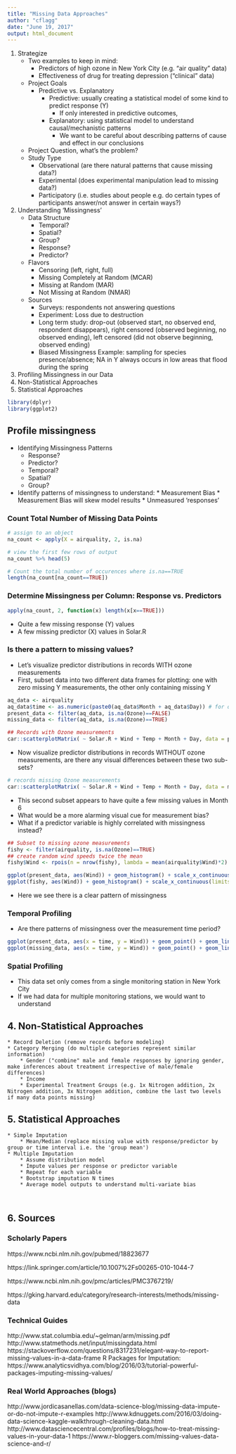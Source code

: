 ```yaml
---
title: "Missing Data Approaches"
author: "cflagg"
date: "June 19, 2017"
output: html_document
---
```


1. Strategize
    * Two examples to keep in mind:
      * Predictors of high ozone in New York City (e.g. "air quality" data)
      * Effectiveness of drug for treating depression ("clinical" data)
    * Project Goals
        * Predictive vs. Explanatory
            * Predictive: usually creating a statistical model of some kind to predict response (Y)
                * If only interested in predictive outcomes, 
            * Explanatory: using statistical model to understand causal/mechanistic patterns
                * We want to be careful about describing patterns of cause and effect in our conclusions
    * Project Question, what's the problem?
    * Study Type
        * Observational (are there natural patterns that cause missing data?)
        * Experimental (does experimental manipulation lead to missing data?)
        * Participatory (i.e. studies about people e.g. do certain types of participants answer/not answer in certain ways?)
        
2. Understanding 'Missingness'
    * Data Structure
        * Temporal?
        * Spatial?
        * Group?
        * Response?
        * Predictor?  
    * Flavors 
        * Censoring (left, right, full)
        * Missing Completely at Random (MCAR)
        * Missing at Random (MAR)
        * Not Missing at Random (NMAR)
    * Sources   
        * Surveys: respondents not answering questions
        * Experiment: Loss due to destruction
        * Long term study: drop-out (observed start, no observed end, respondent disappears), right censored (observed beginning, no observed ending), left censored (did not observe beginning, observed ending)
        * Biased Missingness Example: sampling for species presence/absence; NA in Y always occurs in low areas that flood during the spring

3. Profiling Missingness in our Data
4. Non-Statistical Approaches
5. Statistical Approaches



```r
library(dplyr)
library(ggplot2)
```

## Profile missingness

* Identifying Missingness Patterns
    * Response?
    * Predictor?    
    * Temporal?
    * Spatial?
    * Group?
    
* Identify patterns of missingness to understand: 
        * Measurement Bias
            * Measurement Bias will skew model results
        * Unmeasured 'responses'
        
### Count Total Number of Missing Data Points

```r
# assign to an object
na_count <- apply(X = airquality, 2, is.na)

# view the first few rows of output
na_count %>% head(5)

# Count the total number of occurences where is.na==TRUE
length(na_count[na_count==TRUE])
```

### Determine Missingness per Column: Response vs. Predictors

```r
apply(na_count, 2, function(x) length(x[x==TRUE]))
```

* Quite a few missing response (Y) values
* A few missing predictor (X) values in Solar.R

### Is there a pattern to missing values?

* Let's visualize predictor distributions in records WITH ozone measurements
* First, subset data into two different data frames for plotting: one with zero missing Y measurements, the other only containing missing Y

```r
aq_data <- airquality
aq_data$time <- as.numeric(paste0(aq_data$Month + aq_data$Day)) # for quick plotting by time
present_data <- filter(aq_data, is.na(Ozone)==FALSE)
missing_data <- filter(aq_data, is.na(Ozone)==TRUE)
```

```r
## Records with Ozone measurements
car::scatterplotMatrix( ~ Solar.R + Wind + Temp + Month + Day, data = present_data)
```

* Now visualize predictor distributions in records WITHOUT ozone measurements, are there any visual differences between these two sub-sets?

```r
# records missing Ozone measurements
car::scatterplotMatrix( ~ Solar.R + Wind + Temp + Month + Day, data = missing_data)
```

* This second subset appears to have quite a few missing values in Month 6
* What would be a more alarming visual cue for measurement bias?
* What if a predictor variable is highly correlated with missingness instead?

```r
## Subset to missing ozone measurements
fishy <- filter(airquality, is.na(Ozone)==TRUE)
## create random wind speeds twice the mean
fishy$Wind <- rpois(n = nrow(fishy), lambda = mean(airquality$Wind)*2)

ggplot(present_data, aes(Wind)) + geom_histogram() + scale_x_continuous(limits = c(0, 25)) + ggtitle("Wind Speed with Ozone Measurements")
ggplot(fishy, aes(Wind)) + geom_histogram() + scale_x_continuous(limits = c(0, 25)) + ggtitle("Wind Speeds Missing Ozone Measurements")
```

* Here we see there is a clear pattern of missingness

### Temporal Profiling

* Are there patterns of missingness over the measurement time period?

```r
ggplot(present_data, aes(x = time, y = Wind)) + geom_point() + geom_line() + scale_y_continuous(limits=c(0, 20)) + scale_x_continuous(limits=c(0, 50))
ggplot(missing_data, aes(x = time, y = Wind)) + geom_point() + geom_line() + scale_y_continuous(limits=c(0, 20)) + scale_x_continuous(limits=c(0, 50))
```

### Spatial Profiling

* This data set only comes from a single monitoring station in New York City
* If we had data for multiple monitoring stations, we would want to understand

## 4. Non-Statistical Approaches
    * Record Deletion (remove records before modeling)
    * Category Merging (do multiple categories represent similar information)
        * Gender ("combine" male and female responses by ignoring gender, make inferences about treatment irrespective of male/female differences)
        * Income  
        * Experimental Treatment Groups (e.g. 1x Nitrogen addition, 2x Nitrogen addition, 3x Nitrogen addition, combine the last two levels if many data points missing)

## 5. Statistical Approaches
    * Simple Imputation
        * Mean/Median (replace missing value with response/predictor by group or time interval i.e. the 'group mean')
    * Multiple Imputation
        * Assume distribution model
        * Impute values per response or predictor variable
        * Repeat for each variable
        * Bootstrap imputation N times
        * Average model outputs to understand multi-variate bias
        
        
## 6. Sources

### Scholarly Papers

https://www.ncbi.nlm.nih.gov/pubmed/18823677

https://link.springer.com/article/10.1007%2Fs00265-010-1044-7

https://www.ncbi.nlm.nih.gov/pmc/articles/PMC3767219/

https://gking.harvard.edu/category/research-interests/methods/missing-data

### Technical Guides

http://www.stat.columbia.edu/~gelman/arm/missing.pdf
http://www.statmethods.net/input/missingdata.html
https://stackoverflow.com/questions/8317231/elegant-way-to-report-missing-values-in-a-data-frame
R Packages for Imputation: https://www.analyticsvidhya.com/blog/2016/03/tutorial-powerful-packages-imputing-missing-values/

### Real World Approaches (blogs)

http://www.jordicasanellas.com/data-science-blog/missing-data-impute-or-do-not-impute-r-examples
http://www.kdnuggets.com/2016/03/doing-data-science-kaggle-walkthrough-cleaning-data.html
http://www.datasciencecentral.com/profiles/blogs/how-to-treat-missing-values-in-your-data-1
https://www.r-bloggers.com/missing-values-data-science-and-r/
